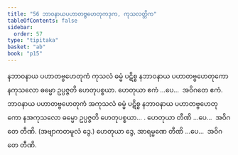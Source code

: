 ```yaml
---
title: "56 ဘာဝနာယပဟာတဗ္ဗဟေတုကဒုက, ကုသလတ္တိက"
tableOfContents: false
sidebar:
  order: 57
type: "tipitaka"
basket: "ab"
book: "p15"
---
```



<DynamicBreadcrumb />

<Division number="65" book="p15" e="ch" v="40" p="233">

<Paragraph number="183" book="p15">
နဘာဝနာယ ပဟာတဗ္ဗဟေတုကံ ကုသလံ ဓမ္မံ ပဋိစ္စ နဘာဝနာယ ပဟာတဗ္ဗဟေတုကော နကုသလော ဓမ္မော ဥပ္ပဇ္ဇတိ ဟေတုပစ္စယာ. ဟေတုယာ ဧကံ …ပေ…  အဝိဂတေ ဧကံ.
</Paragraph>

<Paragraph number="184" book="p15">
ဘာဝနာယ ပဟာတဗ္ဗဟေတုကံ အကုသလံ ဓမ္မံ ပဋိစ္စ နဘာဝနာယ ပဟာတဗ္ဗဟေတုကော နအကုသလော ဓမ္မော ဥပ္ပဇ္ဇတိ ဟေတုပစ္စယာ… . ဟေတုယာ တီဏိ …ပေ…  အဝိဂတေ တီဏိ. (အဗျာကတမူလံ ဒွေ.) ဟေတုယာ ဒွေ, အာရမ္မဏေ တီဏိ …ပေ…  အဝိဂတေ တီဏိ.
</Paragraph>
</Division>